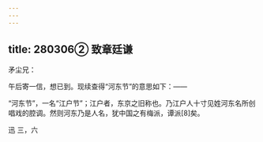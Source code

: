 ```yaml
---
---
---
```

title: 280306② 致章廷谦
---




矛尘兄：

午后寄一信，想已到。现续查得“河东节”的意思如下：——

“河东节”，一名“江户节”；江户者，东京之旧称也。乃江户人十寸见姓河东名所创唱戏的腔调。然则河东乃是人名，犹中国之有梅派，谭派[8]矣。

迅 三，六